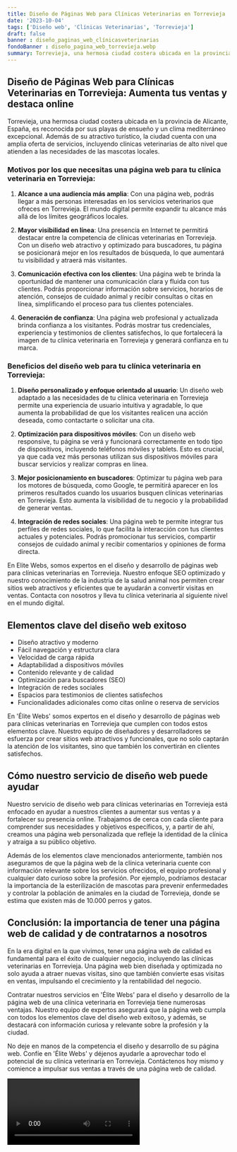 ```yaml
---
title: Diseño de Páginas Web para Clínicas Veterinarias en Torrevieja
date: '2023-10-04'
tags: ['Diseño web', 'Clínicas Veterinarias', 'Torrevieja']
draft: false
banner : diseño_paginas_web_clínicasveterinarias
fondoBanner : diseño_pagina_web_torrevieja.webp
summary: Torrevieja, una hermosa ciudad costera ubicada en la provincia de Alicante, España, es reconocida por sus playas de ensueño y un clima mediterráneo excepcional. Además de su atractivo turístico, la ciudad cuenta con una amplia oferta de servicios, incluyendo clínicas veterinarias de alto nivel que atienden a las necesidades de las mascotas locales.
---
```


## Diseño de Páginas Web para Clínicas Veterinarias en Torrevieja: Aumenta tus ventas y destaca online

Torrevieja, una hermosa ciudad costera ubicada en la provincia de Alicante, España, es reconocida por sus playas de ensueño y un clima mediterráneo excepcional. Además de su atractivo turístico, la ciudad cuenta con una amplia oferta de servicios, incluyendo clínicas veterinarias de alto nivel que atienden a las necesidades de las mascotas locales.

### Motivos por los que necesitas una página web para tu clínica veterinaria en Torrevieja:

1. **Alcance a una audiencia más amplia**: Con una página web, podrás llegar a más personas interesadas en los servicios veterinarios que ofreces en Torrevieja. El mundo digital permite expandir tu alcance más allá de los límites geográficos locales.

2. **Mayor visibilidad en línea**: Una presencia en Internet te permitirá destacar entre la competencia de clínicas veterinarias en Torrevieja. Con un diseño web atractivo y optimizado para buscadores, tu página se posicionará mejor en los resultados de búsqueda, lo que aumentará tu visibilidad y atraerá más visitantes.

3. **Comunicación efectiva con los clientes**: Una página web te brinda la oportunidad de mantener una comunicación clara y fluida con tus clientes. Podrás proporcionar información sobre servicios, horarios de atención, consejos de cuidado animal y recibir consultas o citas en línea, simplificando el proceso para tus clientes potenciales.

4. **Generación de confianza**: Una página web profesional y actualizada brinda confianza a los visitantes. Podrás mostrar tus credenciales, experiencia y testimonios de clientes satisfechos, lo que fortalecerá la imagen de tu clínica veterinaria en Torrevieja y generará confianza en tu marca.

### Beneficios del diseño web para tu clínica veterinaria en Torrevieja:

1. **Diseño personalizado y enfoque orientado al usuario**: Un diseño web adaptado a las necesidades de tu clínica veterinaria en Torrevieja permite una experiencia de usuario intuitiva y agradable, lo que aumenta la probabilidad de que los visitantes realicen una acción deseada, como contactarte o solicitar una cita.

2. **Optimización para dispositivos móviles**: Con un diseño web responsive, tu página se verá y funcionará correctamente en todo tipo de dispositivos, incluyendo teléfonos móviles y tablets. Esto es crucial, ya que cada vez más personas utilizan sus dispositivos móviles para buscar servicios y realizar compras en línea.

3. **Mejor posicionamiento en buscadores**: Optimizar tu página web para los motores de búsqueda, como Google, te permitirá aparecer en los primeros resultados cuando los usuarios busquen clínicas veterinarias en Torrevieja. Esto aumenta la visibilidad de tu negocio y la probabilidad de generar ventas.

4. **Integración de redes sociales**: Una página web te permite integrar tus perfiles de redes sociales, lo que facilita la interacción con tus clientes actuales y potenciales. Podrás promocionar tus servicios, compartir consejos de cuidado animal y recibir comentarios y opiniones de forma directa.

En Elite Webs, somos expertos en el diseño y desarrollo de páginas web para clínicas veterinarias en Torrevieja. Nuestro enfoque SEO optimizado y nuestro conocimiento de la industria de la salud animal nos permiten crear sitios web atractivos y eficientes que te ayudarán a convertir visitas en ventas. Contacta con nosotros y lleva tu clínica veterinaria al siguiente nivel en el mundo digital.

<GifSeo />

<Cta />

## Elementos clave del diseño web exitoso

- Diseño atractivo y moderno
- Fácil navegación y estructura clara
- Velocidad de carga rápida
- Adaptabilidad a dispositivos móviles
- Contenido relevante y de calidad
- Optimización para buscadores (SEO)
- Integración de redes sociales
- Espacios para testimonios de clientes satisfechos
- Funcionalidades adicionales como citas online o reserva de servicios

En 'Élite Webs' somos expertos en el diseño y desarrollo de páginas web para clínicas veterinarias en Torrevieja que cumplen con todos estos elementos clave. Nuestro equipo de diseñadores y desarrolladores se esfuerza por crear sitios web atractivos y funcionales, que no solo captarán la atención de los visitantes, sino que también los convertirán en clientes satisfechos.

## Cómo nuestro servicio de diseño web puede ayudar

Nuestro servicio de diseño web para clínicas veterinarias en Torrevieja está enfocado en ayudar a nuestros clientes a aumentar sus ventas y a fortalecer su presencia online. Trabajamos de cerca con cada cliente para comprender sus necesidades y objetivos específicos, y, a partir de ahí, creamos una página web personalizada que refleje la identidad de la clínica y atraiga a su público objetivo.

Además de los elementos clave mencionados anteriormente, también nos aseguramos de que la página web de la clínica veterinaria cuente con información relevante sobre los servicios ofrecidos, el equipo profesional y cualquier dato curioso sobre la profesión. Por ejemplo, podríamos destacar la importancia de la esterilización de mascotas para prevenir enfermedades y controlar la población de animales en la ciudad de Torrevieja, donde se estima que existen más de 10.000 perros y gatos.

## Conclusión: la importancia de tener una página web de calidad y de contratarnos a nosotros

En la era digital en la que vivimos, tener una página web de calidad es fundamental para el éxito de cualquier negocio, incluyendo las clínicas veterinarias en Torrevieja. Una página web bien diseñada y optimizada no solo ayuda a atraer nuevas visitas, sino que también convierte esas visitas en ventas, impulsando el crecimiento y la rentabilidad del negocio.

Contratar nuestros servicios en 'Élite Webs' para el diseño y desarrollo de la página web de una clínica veterinaria en Torrevieja tiene numerosas ventajas. Nuestro equipo de expertos asegurará que la página web cumpla con todos los elementos clave del diseño web exitoso, y además, se destacará con información curiosa y relevante sobre la profesión y la ciudad.

No deje en manos de la competencia el diseño y desarrollo de su página web. Confíe en 'Élite Webs' y déjenos ayudarle a aprovechar todo el potencial de su clínica veterinaría en Torrevieja. Contáctenos hoy mismo y comience a impulsar sus ventas a través de una página web de calidad.

<Video />

<CtaBot job='Clínicas Veterinarias' city='Torrevieja'/>

<Gmaps query='Torrevieja+españa+maps' />